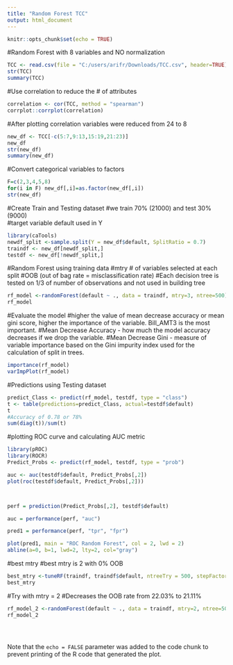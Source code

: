 ```yaml
---
title: "Random Forest TCC"
output: html_document
---
```


```r
knitr::opts_chunk$set(echo = TRUE)
```

#Random Forest with 8 variables and NO normalization 
```r
TCC <- read.csv(file = "C:/users/arifr/Downloads/TCC.csv", header=TRUE)
str(TCC)
summary(TCC)
```
#Use correlation to reduce the # of attributes 
```r
correlation <- cor(TCC, method = "spearman")
corrplot::corrplot(correlation)
```
#After plotting correlation variables were reduced from 24 to 8
```r
new_df <- TCC[-c(5:7,9:13,15:19,21:23)]
new_df
str(new_df)
summary(new_df)
```
#Convert categorical variables to factors
```r
F=c(2,3,4,5,8)
for(i in F) new_df[,i]=as.factor(new_df[,i])
str(new_df)
```
#Create Train and Testing dataset
#we train 70% (21000) and test 30% (9000)  
#target variable default used in Y 
```r
library(caTools)
newdf_split <-sample.split(Y = new_df$default, SplitRatio = 0.7)
traindf <- new_df[newdf_split,]
testdf <- new_df[!newdf_split,]
```
#Random Forest using training data
#mtry # of variables selected at each split 
#OOB (out of bag rate = misclassification rate)
#Each decision tree is tested on 1/3 of number of observations and not used in building tree
```r
rf_model <-randomForest(default ~ ., data = traindf, mtry=3, ntree=500)
rf_model

```
#Evaluate the model 
#higher the value of mean decrease accuracy or mean gini score, higher the importance of the variable. Bill_AMT3 is the most important.
#Mean Decrease Accuracy - how much the model accuracy decreases if we drop the variable. 
#Mean Decrease Gini - measure of variable importance based on the Gini impurity index used for the calculation of split in trees. 
```r
importance(rf_model)
varImpPlot(rf_model)
```
#Predictions using Testing dataset

```r
predict_Class <- predict(rf_model, testdf, type = "class")
t <- table(predictions=predict_Class, actual=testdf$default)
t
#Accuracy of 0.78 or 78% 
sum(diag(t))/sum(t)
```
#plotting ROC curve and calculating AUC metric 
```r
library(pROC)
library(ROCR)
Predict_Probs <- predict(rf_model, testdf, type = "prob")

auc <- auc(testdf$default, Predict_Probs[,2])
plot(roc(testdf$default, Predict_Probs[,2]))



perf = prediction(Predict_Probs[,2], testdf$default)

auc = performance(perf, "auc")

pred1 = performance(perf, "tpr", "fpr")

plot(pred1, main = "ROC Random Forest", col = 2, lwd = 2)
abline(a=0, b=1, lwd=2, lty=2, col="gray")

```
#best mtry
#best mtry is 2 with 0% OOB
```r
best_mtry <-tuneRF(traindf, traindf$default, ntreeTry = 500, stepFactor = 1.5, improve = 0.01, trace = TRUE, plot = TRUE)
best_mtry
```
#Try with mtry = 2
#Decreases the OOB rate from 22.03% to 21.11%
```r
rf_model_2 <-randomForest(default ~ ., data = traindf, mtry=2, ntree=500)
rf_model_2
```

```r

```

```r

```

```r

```

Note that the `echo = FALSE` parameter was added to the code chunk to prevent printing of the R code that generated the plot.
